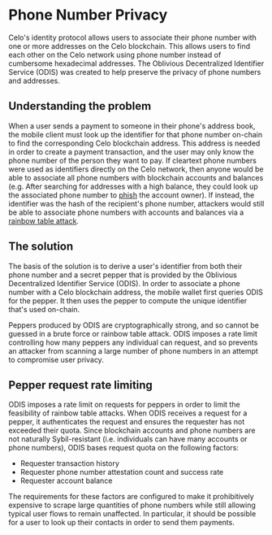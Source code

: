 # Phone Number Privacy

Celo's identity protocol allows users to associate their phone number with one or more addresses on the Celo blockchain. This allows users to find each other on the Celo network using phone number instead of cumbersome hexadecimal addresses. The Oblivious Decentralized Identifier Service (ODIS) was created to help preserve the privacy of phone numbers and addresses.

## Understanding the problem

When a user sends a payment to someone in their phone's address book, the mobile client must look up the identifier for that phone number on-chain to find the corresponding Celo blockchain address. This address is needed in order to create a payment transaction, and the user may only know the phone number of the person they want to pay. If cleartext phone numbers were used as identifiers directly on the Celo network, then anyone would be able to associate all phone numbers with blockchain accounts and balances (e.g. After searching for addresses with a high balance, they could look up the associated phone number to [phish](https://wikipedia.org/wiki/Phishing) the account owner). If instead, the identifier was the hash of the recipient's phone number, attackers would still be able to associate phone numbers with accounts and balances via a [rainbow table attack](https://wikipedia.org/wiki/Rainbow_table).

## The solution

The basis of the solution is to derive a user's identifier from both their phone number and a secret pepper that is provided by the Oblivious Decentralized Identifier Service (ODIS). In order to associate a phone number with a Celo blockchain address, the mobile wallet first queries ODIS for the pepper. It then uses the pepper to compute the unique identifier that's used on-chain.

Peppers produced by ODIS are cryptographically strong, and so cannot be guessed in a brute force or rainbow table attack. ODIS imposes a rate limit controlling how many peppers any individual can request, and so prevents an attacker from scanning a large number of phone numbers in an attempt to compromise user privacy.

## Pepper request rate limiting

ODIS imposes a rate limit on requests for peppers in order to limit the feasibility of rainbow table attacks. When ODIS receives a request for a pepper, it authenticates the request and ensures the requester has not exceeded their quota. Since blockchain accounts and phone numbers are not naturally Sybil-resistant (i.e. individuals can have many accounts or phone numbers), ODIS bases request quota on the following factors:

- Requester transaction history
- Requester phone number attestation count and success rate
- Requester account balance

The requirements for these factors are configured to make it prohibitively expensive to scrape large quantities of phone numbers while still allowing typical user flows to remain unaffected. In particular, it should be possible for a user to look up their contacts in order to send them payments.
